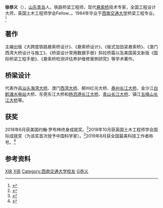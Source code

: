 {{multiple issues|
{{copyedit|time=2014-12-14T16:41:29+00:00}}
{{inappropriate tone|time=2014-12-14T16:41:29+00:00}}
}}
'''徐恭义'''（{{Bd|1963年|3月|||catIdx=X徐}}），[[山东|山东]][[青岛|青岛]]人。铁路桥梁工程师，现代[[悬索桥|悬索桥]]技术专家，全国工程设计大师，英国土木工程师学会Fellow、{{Le|英国特许工程师|Chartered Engineer (UK)}}。1984年毕业于[[西南交通大学|西南交通大学]]桥梁工程专业。<ref>{{Cite book|title=西南交通大学史 1972-1989 第5卷|publisher=西南交通大学出版社|year=2016|isbn=978-7-5643-4661-4|location=成都|pages=318}}</ref>

== 著作 ==
主编出版《大跨度铁路悬索桥设计》、《悬索桥设计》、《板式加劲梁悬索桥》、《澳门西湾大桥设计与施工》、《桥梁设计常用数据手册》斜拉桥篇以及美国英文新版《国际桥梁工程手册》、《悬索桥检测评估养护维修案例研究》等学术著作。

== 桥梁设计 ==
代表作品[[汕头海湾大桥|汕头海湾大桥]]、澳门[[西灣大橋|西湾大桥]]、柳州红光大桥、[[泰州长江大桥|泰州长江大桥]]、金沙江[[白鹤滩水电站|白鹤滩水电站]]大桥、东莞东江大桥和[[杨泗港长江大桥|杨泗港长江大桥]]、[[青山长江大桥|青山长江大桥]]、镇江[[五峰山长江大桥|五峰山长江大桥]]等。

== 获奖 ==
2018年6月获美国约翰·罗布林终身成就奖。<ref>{{Cite web|title=徐恭义获约翰·罗布林终身成就奖|url=http://news.sina.com.cn/o/2018-06-15/doc-ihcyszrz3914390.shtml|access-date=2022-04-30|date=2018-06-15|last=工人日报|work=新浪新闻}}</ref>2018年10月获英国土木工程师学会国际成就奖（为该奖首次授予中国科学家）。<ref>{{Cite web|title=这项国际成就奖今年唯一的一个名额给了中国人|url=http://stdaily.com/02/difangyaowen/2018-10/09/content_718789.shtml|access-date=2022-04-30|date=2018-10-09|work=中国科技网}}</ref>2019年8月获全国最美科技工作者称号。<ref>{{Cite web|title=10位全国“最美科技工作者”发布 湖北陈孝平徐恭义2人入选|url=https://www.hubei.gov.cn/zwgk/hbyw/hbywqb/201908/t20190811_1406374.shtml|access-date=2022-04-30|date=2019-08-11|work=湖北省人民政府门户网站|archive-date=2021-01-26|archive-url=https://web.archive.org/web/20210126001357/http://www.hubei.gov.cn/zwgk/hbyw/hbywqb/201908/t20190811_1406374.shtml}}</ref>

== 参考资料 ==
{{Reflist}}

[[Category:青岛工程师|X徐]]
[[Category:中国土木工程师|X徐]]
[[Category:西南交通大学校友|Category:西南交通大学校友]]
[[Category:徐姓|G恭义]]